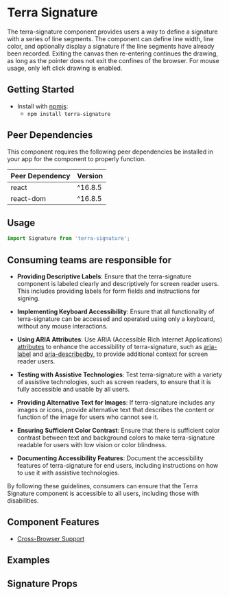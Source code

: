 


<Badge />

# Terra Signature

The terra-signature component provides users a way to define a signature with a series of line segments.
The component can define line width, line color, and optionally display a signature if the line segments have
already been recorded. Exiting the canvas then re-entering continues the drawing, as long as the pointer does not exit the confines of the browser. For mouse usage, only left click drawing is enabled.

## Getting Started

- Install with [npmjs](https://www.npmjs.com):
  - `npm install terra-signature`

<!-- AUTO-GENERATED-CONTENT:START Peer Dependencies -->
## Peer Dependencies

This component requires the following peer dependencies be installed in your app for the component to properly function.

| Peer Dependency | Version |
|-|-|
| react | ^16.8.5 |
| react-dom | ^16.8.5 |

<!-- AUTO-GENERATED-CONTENT:END -->

## Usage

```jsx
import Signature from 'terra-signature';
```

## Consuming teams are responsible for
- **Providing Descriptive Labels**: Ensure that the terra-signature component is labeled clearly and descriptively for screen reader users. This includes providing labels for form fields and instructions for signing.

- **Implementing Keyboard Accessibility**: Ensure that all functionality of terra-signature can be accessed and operated using only a keyboard, without any mouse interactions.

- **Using ARIA Attributes**: Use ARIA (Accessible Rich Internet Applications) [attributes](https://developer.mozilla.org/en-US/docs/Web/Accessibility/ARIA) to enhance the accessibility of terra-signature, such as [aria-label](https://developer.mozilla.org/en-US/docs/Web/Accessibility/ARIA/Attributes/aria-label) and [aria-describedby](https://developer.mozilla.org/en-US/docs/Web/Accessibility/ARIA/Attributes/aria-describedby), to provide additional context for screen reader users.

- **Testing with Assistive Technologies**: Test terra-signature with a variety of assistive technologies, such as screen readers, to ensure that it is fully accessible and usable by all users.

- **Providing Alternative Text for Images**: If terra-signature includes any images or icons, provide alternative text that describes the content or function of the image for users who cannot see it.

- **Ensuring Sufficient Color Contrast**: Ensure that there is sufficient color contrast between text and background colors to make terra-signature readable for users with low vision or color blindness.

- **Documenting Accessibility Features**: Document the accessibility features of terra-signature for end users, including instructions on how to use it with assistive technologies.

By following these guidelines, consumers can ensure that the Terra Signature component is accessible to all users, including those with disabilities.

## Component Features
* [Cross-Browser Support](https://engineering.cerner.com/terra-ui/about/terra-ui/component-standards#cross-browser-support)

## Examples
<SignatureExample title="Default Signature" />

## Signature Props
<SignaturePropsTable />
